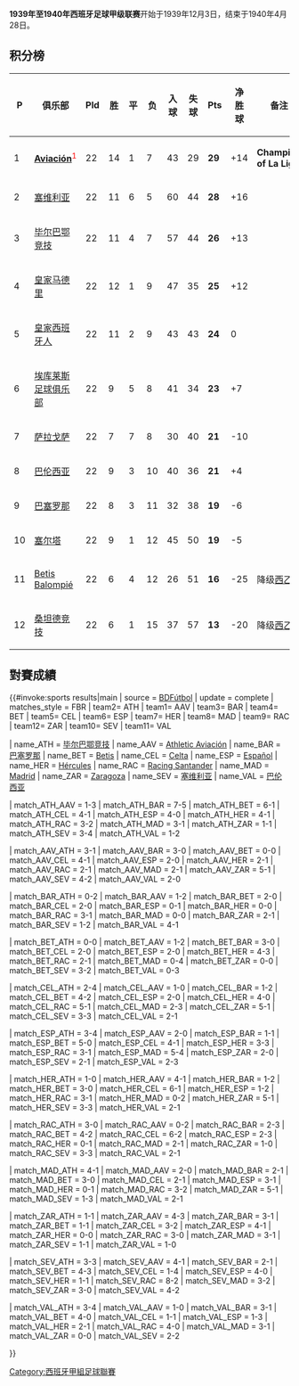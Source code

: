 {{NoteTA|G1=football|G2=西甲}}
'''1939年至1940年西班牙足球甲级联赛'''开始于1939年12月3日，结束于1940年4月28日。

==积分榜==

{| bgcolor="#f7f8ff" cellpadding="3" cellspacing="0" border="1" style="font-size: 85%; border: gray solid 1px; border-collapse: collapse;"
|- bgcolor="#CCCCCC"
! P!! 俱乐部!! Pld !! 胜 !! 平 !! 负 !! 入球 !! 失球 !! Pts !! 净胜球 !! 备注
|-align="center" 
| 1 ||align="left"| '''[[马德里竞技|Aviación]]'''<sup><span style="color:red;">1</span></sup> ||22||14||1||7||43||29||'''29'''||+14||'''Champion of La Liga'''
|-align="center" bgcolor="#EFEFEF"
| 2 ||align="left"| [[塞维利亚足球俱乐部|塞维利亚]] ||22||11||6||5||60||44||'''28'''||+16||
|-align="center" 
| 3 ||align="left"| [[毕尔巴鄂竞技|毕尔巴鄂竞技]] ||22||11||4||7||57||44||'''26'''||+13||
|-align="center" bgcolor="#EFEFEF"
| 4 ||align="left"| [[皇家马德里|皇家马德里]] ||22||12||1||9||47||35||'''25'''||+12||
|-align="center" 
| 5 ||align="left"| [[皇家西班牙人|皇家西班牙人]] ||22||11||2||9||43||43||'''24'''||0||
|-align="center" bgcolor="#EFEFEF"
| 6 ||align="left"| [[埃库莱斯足球俱乐部|埃库莱斯足球俱乐部]] ||22||9||5||8||41||34||'''23'''||+7||
|-align="center" 
| 7 ||align="left"| [[皇家萨拉戈萨|萨拉戈萨]] ||22||7||7||8||30||40||'''21'''||-10||
|-align="center" bgcolor="#EFEFEF"
| 8 ||align="left"| [[巴伦西亚足球俱乐部|巴伦西亚]] ||22||9||3||10||40||36||'''21'''||+4||
|-align="center" 
| 9 ||align="left"| [[巴塞罗那足球俱乐部|巴塞罗那]] ||22||8||3||11||32||38||'''19'''||-6||
|-align="center" bgcolor="#EFEFEF"
| 10 ||align="left"| [[塞尔塔|塞尔塔]] ||22||9||1||12||45||50||'''19'''||-5||
|-align="center" 
| 11 ||align="left"| [[皇家贝蒂斯|Betis Balompié]] ||22||6||4||12||26||51||'''16'''||-25|| 降级[[西班牙足球乙级联赛|西乙]]
|-align="center" bgcolor="#EFEFEF"
| 12 ||align="left"| [[桑坦德竞技|桑坦德竞技]] ||22||6||1||15||37||57||'''13'''||-20|| 降级[[西班牙足球乙级联赛|西乙]]
|}
==對賽成績==
{{#invoke:sports results|main
| source = [http://www.bdfutbol.com/en/t/t1939-40.html BDFútbol]
| update = complete
| matches_style = FBR
| team2= ATH | team1= AAV | team3= BAR | team4= BET | team5= CEL | team6= ESP | team7= HER | team8= MAD | team9= RAC | team12= ZAR | team10= SEV | team11= VAL

| name_ATH = [[毕尔巴鄂竞技|毕尔巴鄂竞技]]
| name_AAV = [[马德里竞技|Athletic Aviación]]
| name_BAR = [[巴塞罗那足球俱乐部|巴塞罗那]]
| name_BET = [[皇家贝蒂斯|Betis]]
| name_CEL = [[塞尔塔|Celta]]
| name_ESP = [[皇家西班牙人|Español]]
| name_HER = [[埃库莱斯足球俱乐部|Hércules]]
| name_RAC = [[桑坦德竞技|Racing Santander]]
| name_MAD = [[皇家马德里|Madrid]]
| name_ZAR = [[皇家萨拉戈萨|Zaragoza]]
| name_SEV = [[塞维利亚足球俱乐部|塞维利亚]]
| name_VAL = [[巴伦西亚足球俱乐部|巴伦西亚]]

| match_ATH_AAV = 1-3
| match_ATH_BAR = 7-5
| match_ATH_BET = 6-1
| match_ATH_CEL = 4-1
| match_ATH_ESP = 4-0
| match_ATH_HER = 4-1
| match_ATH_RAC = 3-2
| match_ATH_MAD = 3-1
| match_ATH_ZAR = 1-1
| match_ATH_SEV = 3-4
| match_ATH_VAL = 1-2

| match_AAV_ATH = 3-1
| match_AAV_BAR = 3-0
| match_AAV_BET = 0-0
| match_AAV_CEL = 4-1
| match_AAV_ESP = 2-0
| match_AAV_HER = 2-1
| match_AAV_RAC = 2-1
| match_AAV_MAD = 2-1
| match_AAV_ZAR = 5-1
| match_AAV_SEV = 4-2
| match_AAV_VAL = 2-0

| match_BAR_ATH = 0-2
| match_BAR_AAV = 1-2
| match_BAR_BET = 2-0
| match_BAR_CEL = 2-0
| match_BAR_ESP = 0-1
| match_BAR_HER = 0-0
| match_BAR_RAC = 3-1
| match_BAR_MAD = 0-0
| match_BAR_ZAR = 2-1
| match_BAR_SEV = 1-2
| match_BAR_VAL = 4-1

| match_BET_ATH = 0-0
| match_BET_AAV = 1-2
| match_BET_BAR = 3-0
| match_BET_CEL = 2-0
| match_BET_ESP = 2-0
| match_BET_HER = 4-3
| match_BET_RAC = 2-1
| match_BET_MAD = 0-4
| match_BET_ZAR = 0-0
| match_BET_SEV = 3-2
| match_BET_VAL = 0-3

| match_CEL_ATH = 2-4
| match_CEL_AAV = 1-0
| match_CEL_BAR = 1-2
| match_CEL_BET = 4-2
| match_CEL_ESP = 2-0
| match_CEL_HER = 4-0
| match_CEL_RAC = 5-1
| match_CEL_MAD = 2-3
| match_CEL_ZAR = 5-1
| match_CEL_SEV = 3-3
| match_CEL_VAL = 2-1

| match_ESP_ATH = 3-4
| match_ESP_AAV = 2-0
| match_ESP_BAR = 1-1
| match_ESP_BET = 5-0
| match_ESP_CEL = 4-1
| match_ESP_HER = 3-3
| match_ESP_RAC = 3-1
| match_ESP_MAD = 5-4
| match_ESP_ZAR = 2-0
| match_ESP_SEV = 2-1
| match_ESP_VAL = 2-3

| match_HER_ATH = 1-0
| match_HER_AAV = 4-1
| match_HER_BAR = 1-2
| match_HER_BET = 3-0
| match_HER_CEL = 6-1
| match_HER_ESP = 1-2
| match_HER_RAC = 3-1
| match_HER_MAD = 0-2
| match_HER_ZAR = 5-1
| match_HER_SEV = 3-3
| match_HER_VAL = 2-1

| match_RAC_ATH = 3-0
| match_RAC_AAV = 0-2
| match_RAC_BAR = 2-3
| match_RAC_BET = 4-2
| match_RAC_CEL = 6-2
| match_RAC_ESP = 2-3
| match_RAC_HER = 0-1
| match_RAC_MAD = 2-1
| match_RAC_ZAR = 1-0
| match_RAC_SEV = 3-3
| match_RAC_VAL = 2-1

| match_MAD_ATH = 4-1
| match_MAD_AAV = 2-0
| match_MAD_BAR = 2-1
| match_MAD_BET = 3-0
| match_MAD_CEL = 2-1
| match_MAD_ESP = 3-1
| match_MAD_HER = 0-1
| match_MAD_RAC = 3-2
| match_MAD_ZAR = 5-1
| match_MAD_SEV = 1-3
| match_MAD_VAL = 2-1

| match_ZAR_ATH = 1-1
| match_ZAR_AAV = 4-3
| match_ZAR_BAR = 3-1
| match_ZAR_BET = 1-1
| match_ZAR_CEL = 3-2
| match_ZAR_ESP = 4-1
| match_ZAR_HER = 0-0
| match_ZAR_RAC = 3-0
| match_ZAR_MAD = 3-1
| match_ZAR_SEV = 1-1
| match_ZAR_VAL = 1-0

| match_SEV_ATH = 3-3
| match_SEV_AAV = 4-1
| match_SEV_BAR = 2-1
| match_SEV_BET = 4-3
| match_SEV_CEL = 1-4
| match_SEV_ESP = 4-0
| match_SEV_HER = 1-1
| match_SEV_RAC = 8-2
| match_SEV_MAD = 3-2
| match_SEV_ZAR = 3-0
| match_SEV_VAL = 4-2

| match_VAL_ATH = 3-4
| match_VAL_AAV = 1-0
| match_VAL_BAR = 3-1
| match_VAL_BET = 4-0
| match_VAL_CEL = 1-1
| match_VAL_ESP = 1-3
| match_VAL_HER = 2-1
| match_VAL_RAC = 4-0
| match_VAL_MAD = 3-1
| match_VAL_ZAR = 0-0
| match_VAL_SEV = 2-2

}}

{{西班牙足球甲級聯賽賽季}}

[[Category:西班牙甲組足球聯賽|Category:西班牙甲組足球聯賽]]